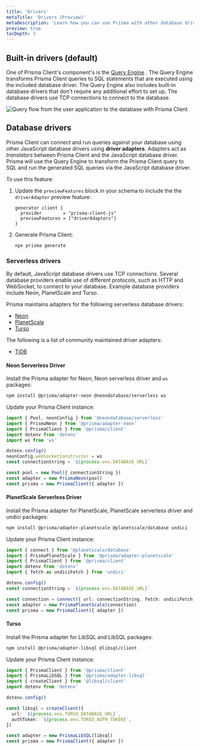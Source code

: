 ```yaml
---
title: 'Drivers'
metaTitle: 'Drivers (Preview)'
metaDescription: 'Learn how you can use Prisma with other database drivers using driver adapters (Preview)'
preview: true
tocDepth: 3
---
```


## Built-in drivers (default)

One of Prisma Client's component's is the [Query Engine](./prisma-engines/query-engine) <span class="concept"></span>. The Query Engine transforms Prisma Client queries to SQL statements that are executed using the included database driver. The Query Engine also includes built-in database drivers that don't require any additional effort to set up. The database drivers use TCP connections to connect to the database.

![Query flow from the user application to the database with Prisma Client](./images/drivers/qe-query-execution-flow.png)

## Database drivers

Prisma Client can connect and run queries against your database using other JavaScript database drivers using **driver adapters**. Adapters act as _translators_ between Prisma Client and the JavaScript database driver. Prisma will use the Query Engine to transform the Prisma Client query to SQL and run the generated SQL queries via the JavaScript database driver.

To use this feature:

1. Update the `previewFeatures` block in your schema to include the the `driverAdapter` preview feature:

   ```prisma
   generator client {
     provider        = "prisma-client-js"
     previewFeatures = ["driverAdapters"]
   }
   ```

2. Generate Prisma Client:

   ```sh
   npx prisma generate
   ```

### Serverless drivers

By default, JavaScript database drivers use TCP connections. Several database providers enable use of different protocols, such as HTTP and WebSocket, to connect to your database. Example database providers include Neon, PlanetScale and Turso.

Prisma maintains adapters for the following serverless database drivers:

- [Neon](#neon)
- [PlanetScale](#planetscale)
- [Turso](#turso)

The following is a list of community maintained driver adapters:

- [TiDB](https://github.com/tidbcloud/prisma-adapter)

#### Neon Serverless Driver

Install the Prisma adapter for Neon, Neon serverless driver and `ws` packages:

```sh
npm install @prisma/adapter-neon @neondatabase/serverless ws
```

Update your Prisma Client instance:

```ts
import { Pool, neonConfig } from '@neondatabase/serverless'
import { PrismaNeon } from '@prisma/adapter-neon'
import { PrismaClient } from '@prisma/client'
import dotenv from 'dotenv'
import ws from 'ws'

dotenv.config()
neonConfig.webSocketConstructor = ws
const connectionString = `${process.env.DATABASE_URL}`

const pool = new Pool({ connectionString })
const adapter = new PrismaNeon(pool)
const prisma = new PrismaClient({ adapter })
```

<!-- TODO: feedback link -->

#### PlanetScale Serverless Driver

Install the Prisma adapter for PlanetScale, PlanetScale serverless driver and undici packages:

```sh
npm install @prisma/adapter-planetscale @planetscale/database undici
```

Update your Prisma Client instance:

```ts
import { connect } from '@planetscale/database'
import { PrismaPlanetScale } from '@prisma/adapter-planetscale'
import { PrismaClient } from '@prisma/client'
import dotenv from 'dotenv'
import { fetch as undiciFetch } from 'undici'

dotenv.config()
const connectionString = `${process.env.DATABASE_URL}`

const connection = connect({ url: connectionString, fetch: undiciFetch })
const adapter = new PrismaPlanetScale(connection)
const prisma = new PrismaClient({ adapter })
```

<!-- TODO: feedback link -->

#### Turso

Install the Prisma adapter for LibSQL and LibSQL packages:

```sh
npm install @prisma/adapter-libsql @libsql/client
```

Update your Prisma Client instance:

```ts
import { PrismaClient } from '@prisma/client'
import { PrismaLibSQL } from '@prisma/adapter-libsql'
import { createClient } from '@libsql/client'
import dotenv from 'dotenv'

dotenv.config()

const libsql = createClient({
  url: `${process.env.TURSO_DATABASE_URL}`,
  authToken: `${process.env.TURSO_AUTH_TOKEN}`,
})

const adapter = new PrismaLibSQL(libsql)
const prisma = new PrismaClient({ adapter })
```

<!-- [Learn sum mo](https://www.prisma.io/blog/prisma-turso-ea-support-rXGd_Tmy3UXX#get-started-with-prisma-and-turso) -->

<!-- TODO: feedback link -->
